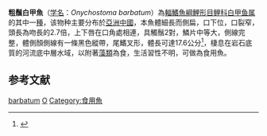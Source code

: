 {{Speciesbox 
| genus = Onychostoma
| species = barbatum
| status = DD
| status_system = IUCN3.1
| authority = [[Lin|Lin]], 1931
| synonyms = *''Gymnostomus barbatus''<br /><small>Lin, 1931</small>
*''Onychostoma barbata''<br /><small>Lin, 1931</small>
*''Scaphesthes barbatus''<br /><small>Lin, 1931</small>
*''Varicorhinus barbatus''<br /><small>Lin, 1931</small>
}}

'''粗鬚白甲魚'''（[[学名|学名]]：''Onychostoma barbatum''）為[[輻鰭魚綱|輻鰭魚綱]][[鯉形目|鯉形目]][[鲤科|鲤科]][[白甲鱼属|白甲鱼属]]的其中一[[種|種]]，该物种主要分布於[[亞洲|亞洲]][[中國|中國]]，本魚體細長而側扁，口下位，口裂窄，頭長為吻長的2.7倍，上下唇在口角處相連，具觸鬚2對，鱗片中等大，側線完整，體側顏側線有一條黑色縱帶，尾鰭叉形，體長可達17.6公分<ref>{{cite web|url=http://wpbp.sinica.edu.tw/Summary/SpeciesSummary.php?id=61700&lang=chinese| title =Onychostoma barbatum}}</ref>，棲息在岩石底質的河流底中層水域，以附著[[藻類|藻類]]為食，生活習性不明，可做為食用魚。

== 参考文献 ==
{{reflist}}
{{Taxonbar}}

[[Category:白甲鱼属|barbatum]]
[[Category:1931年描述的魚類|O]]
[[Category:食用魚|Category:食用魚]]